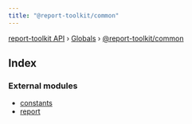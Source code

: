 ```yaml
---
title: "@report-toolkit/common"
---
```


[report-toolkit API](../home.mdx) › [Globals](../home.mdx) › [@report-toolkit/common](report_toolkit_common.mdx)

## Index

### External modules

- [constants](report_toolkit_common.constants)
- [report](report_toolkit_common.report)

